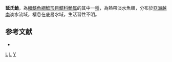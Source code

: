 {{Speciesbox 
| genus = Leiocassis
| species = yeni
| authority = [[Nguyen|Nguyen]] & [[Nguyen|Nguyen]], 2005
| status = DD
| status_system = IUCN3.1
}}
'''延氏鮠'''，為[[輻鰭魚綱|輻鰭魚綱]][[鯰形目|鯰形目]][[鱨科|鱨科]][[鮠属|鮠属]]的其中一[[種|種]]，為熱帶淡水魚類，分布於[[亞洲|亞洲]][[越南|越南]]淡水流域，棲息在底層水域，生活習性不明。

==参考文献==
*{{FishBase_species|genus=Leiocassis|species=yeni|year=2015|month=4}}

{{Taxonbar}}

[[Category:2005年描述的鱼类|L]]
[[Category:IUCN红色名录数据缺乏物种|L]]
[[Category:鮠属|Y]]